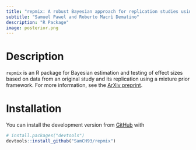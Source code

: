 ```yaml
---
title: "repmix: A robust Bayesian approach for replication studies using mixture priors"
subtitle: "Samuel Pawel and Roberto Macrì Dematino"
description: "R Package"
image: posterior.png
---
```


# Description

`repmix` is an R package for Bayesian estimation and testing of effect sizes based on data from an original study and its replication using a mixture prior framework. For more information, see the [ArXiv preprint](https://arxiv.org/abs/2406.19152).

# Installation

You can install the development version from [GitHub](https://github.com/SamCH93/repmix) with

``` r
# install.packages("devtools")
devtools::install_github("SamCH93/repmix")
```
